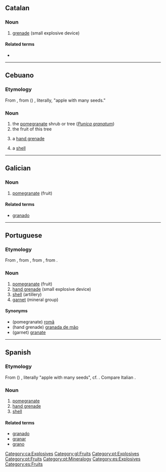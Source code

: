 {{also|Granada}}
==Catalan==

===Noun===
{{ca-noun|f}}

# [[grenade]] (small explosive device)

====Related terms====
* {{l|ca|granader}}

[[Category:ca:Explosives]]

----

==Cebuano==

===Etymology===
From {{der|ceb|es|granada}}, from {{der|ceb|la|-}} ({{m|la|mālum}}) {{m|la|granātum}}, literally, "apple with many seeds."

===Noun===
{{head|ceb|noun}}

# the [[pomegranate]] shrub or tree (''[[Punica granatum]]'')
# the fruit of this tree
# {{lb|ceb|military}} a [[hand grenade]]
# {{lb|ceb|weaponry}} a [[shell]] 

{{C|ceb|Explosives|Fruits|Trees|Myrtales order plants}}

----

==Galician==

===Noun===
{{gl-noun|f}}

# [[pomegranate]] (fruit)

====Related terms====
* [[granado]]

[[Category:gl:Fruits]]

----

==Portuguese==

===Etymology===
From {{etyl|la|pt}} {{m|la|grānātum||pomegranate}}, from {{m|la|grānātus||having many seeds}}, from {{m|la|grānum||seed, grain}}, from {{etyl|ine-pro|pt}} {{m|ine-pro|*ǵr̥h₂nóm||grain}}.

===Noun===
{{pt-noun|f|s}}

# [[pomegranate]] (fruit)
# [[hand grenade]] (small explosive device)
# [[shell]] (artillery)
# [[garnet]] (mineral group)

====Synonyms====
* (pomegranate) [[romã]]
* (hand grenade) [[granada de mão]]
* (garnet) [[granate]]

[[Category:pt:Explosives]]
[[Category:pt:Fruits]]
[[Category:pt:Mineralogy]]

----

==Spanish==

===Etymology===
From {{etyl|la|es}} ({{m|la|mālum}}) {{m|la|granātum}}, literally "apple with many seeds", cf. {{m|es|granado}}. Compare Italian {{m|it|melagranata}}.

===Noun===
{{es-noun|f}}

# [[pomegranate]] {{gloss|fruit}}
# [[hand grenade]]
# [[shell]] {{gloss|artillery}}

====Related terms====
* [[granado]]
* [[granar]]
* [[grano]]

[[Category:es:Explosives]]
[[Category:es:Fruits]]